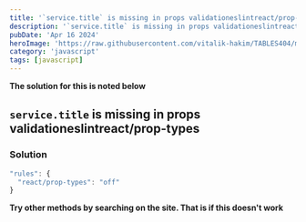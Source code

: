 ```yaml
---
title: '`service.title` is missing in props validationeslintreact/prop-types'
description: '`service.title` is missing in props validationeslintreact/prop-types'
pubDate: 'Apr 16 2024'
heroImage: 'https://raw.githubusercontent.com/vitalik-hakim/TABLES404/main/error_b/JavaScript.png'
category: 'javascript'
tags: [javascript]
---
```


**The solution for this is noted below**

## `service.title` is missing in props validationeslintreact/prop-types

### Solution

```javascript
"rules": {
  "react/prop-types": "off"
}
```

**Try other methods by searching on the site. That is if this doesn't work**
